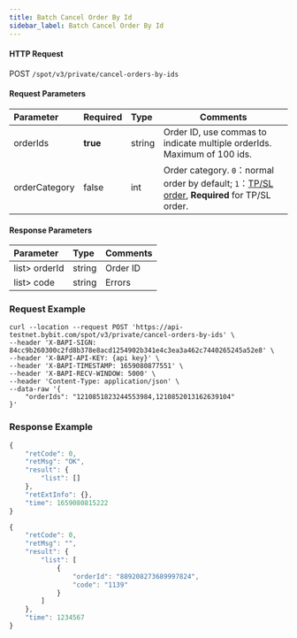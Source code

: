 ```yaml
---
title: Batch Cancel Order By Id
sidebar_label: Batch Cancel Order By Id
---
```



#### HTTP Request
POST <code>/spot/v3/private/cancel-orders-by-ids</code>

#### Request Parameters
| Parameter | Required | Type | Comments|
|:----- |:-------|:-----|------ |
| orderIds              | <b>true</b>         | string          | Order ID, use commas to indicate multiple orderIds. Maximum of 100 ids.      |
| orderCategory        | false               | int             | Order category. <code>0</code>：normal order by default; <code>1</code>：<a href="https://www.bybit.com/en-US/help-center/bybitHC_Article?language=us_EN&id=000001736">TP/SL order</a>, <b>Required</b> for TP/SL order.    |

#### Response Parameters
| Parameter | Type | Comments|
|:----- |:-----|----- |
| list> orderId        | string          | Order ID     |
| list> code           | string          | Errors          |

### Request Example

<Tabs>
<TabItem value="console" label="Console">

```http
curl --location --request POST 'https://api-testnet.bybit.com/spot/v3/private/cancel-orders-by-ids' \
--header 'X-BAPI-SIGN: 84cc9b260300c2fd8b378e8acd1254902b341e4c3ea3a462c7440265245a52e8' \
--header 'X-BAPI-API-KEY: {api key}' \
--header 'X-BAPI-TIMESTAMP: 1659080877551' \
--header 'X-BAPI-RECV-WINDOW: 5000' \
--header 'Content-Type: application/json' \
--data-raw '{
    "orderIds": "1210851823244553984,1210852013162639104"
}'
```

</TabItem>
</Tabs>

### Response Example

<Tabs>

<TabItem value="success" label="Success">

```javascript
{
    "retCode": 0,
    "retMsg": "OK",
    "result": {
        "list": []
    },
    "retExtInfo": {},
    "time": 1659080815222
}
```

</TabItem>

<TabItem value="partial-success" label="Partial success">

```javascript
{
    "retCode": 0,
    "retMsg": "",
    "result": {
        "list": [
            {
                "orderId": "889208273689997824",
                "code": "1139"
            }
        ]
    },
    "time": 1234567
}
```

</TabItem>

</Tabs>
